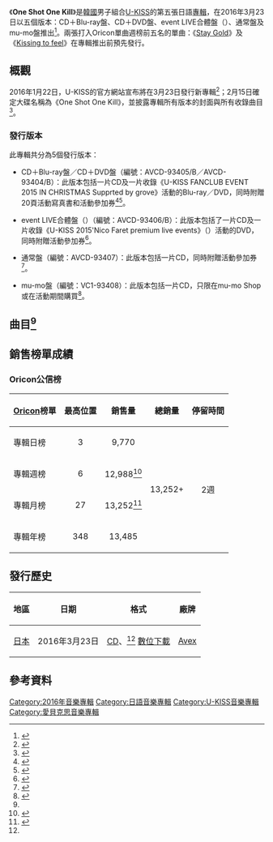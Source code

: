 {{Infobox album <!-- See Wikipedia:WikiProject Albums -->
| Name        = One Shot One Kill
| Type        = 錄音室專輯
| Artist      = [[U-KISS|U-KISS]]
| Cover       = U-KISS One Shot One Kill.jpg
| Border      = 
| Caption     = 通常盤封面
| Released    = {{Start date|2016|3|23}}
| Recorded    = 2015年－2016年
| Genre       = [[日語流行音樂|日語流行音樂]]
| Length      = 52:16
| Label       = [[Avex|Avex]]
| Language    = [[日語|日語]]
| Producer    = 
| Chart position = * 日榜最高排名第3位<small>（[[Oricon公信榜|Oricon]]）</small>
* 週間最高排名第6位<small>（[[Oricon公信榜|Oricon]]）</small> 
* 月間最高排名第27位<small>（[[Oricon公信榜|Oricon]]）</small> 
| Last album  = [[THE_CHRISTMAS_ALBUM|THE CHRISTMAS ALBUM]]<br>（2015年）
| This album  = '''One Shot One Kill'''<br>（2016年）
| Next album  = [[STALKER|STALKER]]<br>（2016年）
| Misc        = {{singles
  | Promo          = yes
  | Name           = Action
  | Type           = studio
  | Single 1       = [[Stay_Gold_(U-KISS單曲)|Stay Gold]]
  | Single 1 date  = {{Start date|2015|9|9}}
  | Single 2       = [[Kissing_to_feel|Kissing to feel]]
  | Single 2 date  = {{Start date|2016|2|24}}
  }}
}}

《'''One Shot One Kill'''》是[[韓國|韓國]]男子組合[[U-KISS|U-KISS]]的第五張日語[[專輯|專輯]]，在2016年3月23日以五個版本：CD＋Blu-ray盤、CD＋DVD盤、event LIVE合體盤（{{lang-ja|イベントLIVE合体盤}}）、通常盤及mu-mo盤推出<ref>{{cite web|title=U-Kiss 新日文專輯主打歌短版 MV|url=http://kpopn.com/2016/03/11/345947/|website=kpopn|date=2016-03-11|accessdate=2016-03-30|archive-url=https://web.archive.org/web/20160315220947/http://kpopn.com/2016/03/11/345947/|archive-date=2016-03-15|dead-url=yes}}</ref>。兩張打入Oricon單曲週榜前五名的單曲：《[[Stay_Gold_(U-KISS單曲)|Stay Gold]]》及《[[Kissing_to_feel|Kissing to feel]]》在專輯推出前預先發行。

==概觀==
2016年1月22日，U-KISS的官方網站宣布將在3月23日發行新專輯<ref name="inf">{{cite web|title=通算5枚目のアルバムの発売が決定！！|url=http://u-kiss.jp/news/detail.php?id=1031333|date=2016-01-22|accessdate=2016-03-30|language=ja|archive-date=2016-04-10|archive-url=https://web.archive.org/web/20160410125907/http://u-kiss.jp/news/detail.php?id=1031333|dead-url=no}}</ref>；2月15日確定大碟名稱為《One Shot One Kill》，並披露專輯所有版本的封面與所有收錄曲目<ref name="list">{{cite web|title=5枚目のアルバムのタイトル、収録内容、ジャケット写真決定！！|url=http://u-kiss.jp/news/detail.php?id=1032236|date=2016-02-15|accessdate=2016-03-30|language=ja|archive-date=2016-04-10|archive-url=https://web.archive.org/web/20160410130204/http://u-kiss.jp/news/detail.php?id=1032236|dead-url=no}}</ref>。

===發行版本===
此專輯共分為5個發行版本：

*CD＋Blu-ray盤／CD＋DVD盤（編號：AVCD-93405/B／AVCD-93404/B）：此版本包括一片CD及一片收錄《U-KISS FANCLUB EVENT 2015 IN CHRISTMAS Supprted by grove》活動的Blu-ray／DVD，同時附贈20頁活動寫真書和活動參加券<ref name="spb">{{cite web|url=http://www.amazon.co.jp/dp/B01AXCQ274/|title=Amazon.co.jp: U-KISS : One Shot One Kill(CD+Blu-ray Disc+スマプラ)(初回生産限定盤) - 音楽|date=|work=|publisher=[[amazon|amazon]]|accessdate=2016-03-30|language=ja|archive-date=2019-10-19|archive-url=https://web.archive.org/web/20191019014003/https://www.amazon.co.jp/dp/B01AXCQ274/|dead-url=no}}</ref><ref name="spd">{{cite web|url=http://www.amazon.co.jp/dp/B01AXCQ2AG/|title=Amazon.co.jp: U-KISS : One Shot One Kill(CD+DVD+スマプラ)(初回生産限定盤) - 音楽|date=|work=|publisher=[[amazon|amazon]]|accessdate=2016-03-30|language=ja|archive-date=2019-10-19|archive-url=https://web.archive.org/web/20191019014003/https://www.amazon.co.jp/dp/B01AXCQ2AG/|dead-url=no}}</ref>。

*event LIVE合體盤（{{lang-ja|イベントLIVE合体盤}}）（編號：AVCD-93406/B）：此版本包括了一片CD及一片收錄《U-KISS 2015'Nico Faret premium live events》（{{lang-ja|U-KISS 2015’ニコファーレプレミアムライブイベント}}）活動的DVD，同時附贈活動參加券<ref name="spe">{{cite web|url=http://www.amazon.co.jp/dp/B01AXCQ2C4/|title=U-KISS - One Shot One Kill(CD+DVD+スマプラ)(通常盤) - 音楽|date=|work=|publisher=[[amazon|amazon]]|accessdate=2016-03-30|language=ja|archive-date=2019-10-19|archive-url=https://web.archive.org/web/20191019014004/https://www.amazon.co.jp/dp/B01AXCQ2C4/|dead-url=no}}</ref>。

*通常盤（編號：AVCD-93407）：此版本包括一片CD，同時附贈活動參加券<ref name="regular">{{cite web|url=http://www.amazon.co.jp/dp/B01AXCQ25G/|title=U-KISS - One Shot One Kill - 音楽|date=|work=|publisher=[[amazon|amazon]]|accessdate=2016-03-30|language=ja|archive-date=2019-10-16|archive-url=https://web.archive.org/web/20191016101343/https://www.amazon.co.jp/dp/B01AXCQ25G/|dead-url=no}}</ref>。

*mu-mo盤（編號：VC1-93408）：此版本包括一片CD，只限在mu-mo Shop或在活動期間購買<ref name="mumo">{{cite web|url=http://shop.mu-mo.net/a/item1/?jsiteid=mumo&seq_exhibit_id=162030|title=One Shot One Kill【KISSme JAPAN・mu-moショップ・イベント会場限定盤】（CD+スマプラ）｜mu-moショップ|date=|work=|publisher=[[mu-mo_Shop|mu-mo Shop]]|accessdate=2016-03-30|language=ja|archive-date=2016-04-10|archive-url=https://web.archive.org/web/20160410201041/http://shop.mu-mo.net/a/item1/?jsiteid=mumo&seq_exhibit_id=162030|dead-url=no}}</ref>。

==曲目<ref name="list"/>==
{{tracklist
| collapsed       = no
| total_length    = 52:16

| title1          = Opening～in mono～
| music1          = [[SCHON|SCHON]]
| lyrics1         = [[thenoctune|thenoctune]]
| arranger1       = SCHON
| length1         = 2:04

| title2          = CRY BABY
| music2          = [[Rasmus_Rudoplh-Sogaard|Rasmus Rudoplh-Sogaard]]<br>[[Jens_Hoy|Jens Hoy]]<br>[[Jason_Housman|Jason Housman]]<br>[[Chris_Holyfield|Chris Holyfield]]<br>[[Andrew_John_Holyfield|Andrew John Holyfield]]<br>[[Ryuichi_Lee_Flores|Ryuichi Lee Flores]]
| lyrics2         = {{link-ja|加藤健|Kenn Kato|Kenn Kato}}
| arranger2       = Rasmus Rudoplh-Sogaard<br>Jens Hoy<br>Jason Housman<br>Chris Holyfield<br>Andrew John Holyfield<br>Ryuichi Lee Flores
| length2         = 3:42

| title3          = One Shot One Kill
| music3          = {{link-ja|Ricken's|Ricken's|石田匠}}
| lyrics3         = Kenn Kato
| arranger3       = [[大西克巳|大西克巳]]
| length3         = 4:19

| title4          = Rock Me
| music4          = SCHON
| lyrics4         = {{link-ja|源井和仁|源井和仁}}
| arranger4       = SCHON
| length4         = 4:08

| title5          = Super Special Lady
| music5          = {{link-ja|原一博|原一博}}
| lyrics5         = [[kenko-p|kenko-p]]
| arranger5       = [[h-wander|h-wander]]
| length5         = 3:34

| title6          = [[Kissing_to_feel|Kissing to feel]]
| music6          = [[Casper|Casper]]<br>[[金大成|金大成]]（{{lang|ko|김태성}}）<br>[[Marcus_Bogelund|Marcus Bogelund]]
| lyrics6         = [[澤口千惠|澤口千惠]]（{{lang|ja|沢口 千恵}}）
| arranger6       = Casper<br>金大成<br>Marcus Bogelund
| length6         = 3:06

| title7          = Interlude～plug in-plug out～
| music7          = [[Roy_Lowdog|Roy Lowdog]]
| lyrics7         = SCHON
| arranger7       = Roy Lowdog
| length7         = 2:11

| title8          = DON'T BREAK US DOWN
| music8          = 220<br>[[Brian_Cho|Brian Cho]]<br>{{link-en|Andrew Choi|Andrew Choi}}<br>Fastlane
| lyrics8         = Kenn Kato
| arranger8       = 220<br>Brian Cho<br>Andrew Choi<br>Fastlane
| length8         = 3:27

| title9          = HEART STRINGS～不能說的話～
| note9           = {{lang|ja|HEART STRINGS～言えないコトバ～}}
| music9          = {{link-ja|大谷靖夫|大谷靖夫|y@suo ohtani}}
| lyrics9         = Kenn Kato
| arranger9       = {{link-ja|阿部隆大|阿部隆大}}
| length9         = 4:35

| title10         = 你是唯一
| note10          = ALBUM version）（{{lang|ja|君だけを（ALBUM version）}}）（[[申秀鉉|秀鉉]]獨唱
| music10         = [[ats-|ats-]]
| lyrics10        = {{link-ja|松井五郎|松井五郎}}
| arranger10      = 阿部隆大<br>[[持山翔子|持山翔子]]
| length10        = 4:43

| title11         = Shining Stars
| music11         = ats-
| lyrics11        = 源井和仁
| arranger11      = ats-
| length11        = 4:49

| title12         = Illusion
| music12         = [[李基燮|基燮]]<br>[[禹成賢|Kevin]]
| lyrics12        = 基燮<br>[[TANTARAS|TANTARAS]]<br>[[D.ino|D.ino]]
| arranger12      = 姜明申（{{lang|ko|강명신}}）
| length12        = 4:11

| title13         = [[Stay_Gold_(U-KISS單曲)|Stay Gold]]
| music13         = [[Stand_Alone|Stand Alone]]<br>[[Calos_Okabe|Calos Okabe]]
| lyrics13        = [[Funk_Uchino|Funk Uchino]]
| arranger13      = Stand Alone
| length13        = 4:22

| title14         = Ending～in stereo～
| music14         = 阿部隆大
| lyrics14        = thenoctune
| arranger14      = 阿部隆大
| length14        = 2:59

}}
{{tracklist
| collapsed       = yes
| headline        = Blu-ray／DVD<small>（CD＋Blu-ray盤／CD＋DVD盤）：《U-KISS FANCLUB EVENT 2015 IN CHRISTMAS Supprted by grove》</small><ref name="spb"/><ref name="spd"/>

| title1          = Shape of your heart
| title2          = Thousand Miles Away
| title3          = HEART STRINGS～不能說的話～
| title4          = Last Christmas
| title5          = [[Sweetie_(U-KISS單曲)|Sweetie]]
| title6          = Two of us
| title7          = Kissing to feel
| title8          = Stay Gold

}}
{{tracklist
| collapsed       = yes
| headline        = DVD <small>（event LIVE合體盤）：《U-KISS 2015'Nico Faret premium live events》（{{lang-ja|U-KISS 2015’ニコファーレプレミアムライブイベント}}）</small><ref name=spe/>

| title1          = Two of us
| title2          = Last Christmas
| title3          = SMART LOVE
| title4          = [[Distance...|Distance...]]
| title5          = [[Fall_in_Love_/_Shape_of_your_heart|Shape of your heart]]

}}

==銷售榜單成績==
===Oricon公信榜===
{| class="wikitable"
|-
! style="text-align:center;"|[[Oricon|Oricon]]榜單
! style="text-align:center;"|最高位置
! style="text-align:center;"|銷售量
! style="text-align:center;"|總銷量
! style="text-align:center;"|停留時間
|-
|align="left"|專輯日榜
| style="text-align:center;"| 3
| style="text-align:center;" rowspan="1"| 9,770
| style="text-align:center;" rowspan="4"| 13,252+
| style="text-align:center;" rowspan="4"| 2週
|-
|align="left"|專輯週榜
| style="text-align:center;"| 6
| style="text-align:center;"| 12,988<ref>{{cite web |url=http://www.oricon.co.jp/rank/ja/w/2016-04-04/ |script-title=週間　CDアルバムランキング 2016年03月21日～2016年03月27日 |publisher=Oricon |accessdate=2016-03-30 |language=ja |archiveurl=https://web.archive.org/web/20160330071452/http://www.oricon.co.jp/rank/ja/w/2016-04-04/ |archivedate=2016-03-30 |deadurl=no }}</ref>
|-
|align="left"|專輯月榜
| style="text-align:center;"| 27
| style="text-align:center;"| 13,252<ref>{{cite web |url=http://www.oricon.co.jp/rank/ja/m/2016-03/p/3/ |script-title=オリコン月間 CDアルバムランキング 2016年03月度 21～30位 |publisher=Oricon |accessdate=2016-04-06 |language=ja |archiveurl=https://web.archive.org/web/20160406112351/http://www.oricon.co.jp/rank/ja/m/2016-03/p/3/ |archivedate=2016-04-06 |deadurl=no }}</ref>
|-
|align="left"|專輯年榜
| style="text-align:center;"| 348
| style="text-align:center;"| 13,485
|}

==發行歷史==
{| class="wikitable plainrowheaders"
|-
! scope="col"| 地區 !! 日期 !! 格式 !! 廠牌
|-
! scope="row"| [[日本|日本]]
| 2016年3月23日
| [[CD|CD]]、<ref name=list /> [[數位音樂下載|數位下載]]
| [[Avex|Avex]]
|}

==參考資料==
{{reflist}}

{{U-KISS}}

[[Category:2016年音樂專輯|Category:2016年音樂專輯]]
[[Category:日語音樂專輯|Category:日語音樂專輯]]
[[Category:U-KISS音樂專輯|Category:U-KISS音樂專輯]]
[[Category:愛貝克思音樂專輯|Category:愛貝克思音樂專輯]]